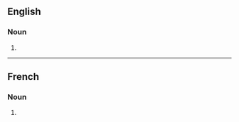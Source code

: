 ==English==

===Noun===
{{head|en|noun form}}

# {{plural of|en|damoiselle}}

----

==French==

===Noun===
{{head|fr|noun form|g=f}}

# {{plural of|fr|damoiselle}}